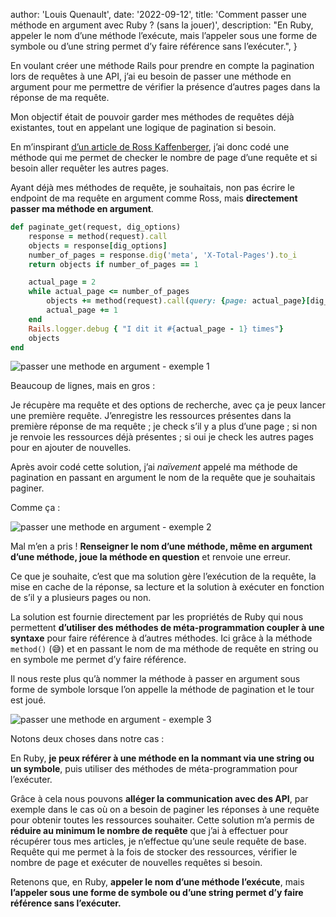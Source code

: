 
  author: 'Louis Quenault',
  date: '2022-09-12',
  title: 'Comment passer une méthode en argument avec Ruby ? (sans la jouer)',
  description:
    "En Ruby, appeler le nom d’une méthode l’exécute, mais l’appeler sous une forme de symbole ou d’une string permet d’y faire référence sans l’exécuter.",
}


En voulant créer une méthode Rails pour prendre en compte la pagination lors de requêtes à une API, j’ai eu besoin de passer une méthode en argument pour me permettre de vérifier la présence d’autres pages dans la réponse de ma requête. 

Mon objectif était de pouvoir garder mes méthodes de requêtes déjà existantes, tout en appelant une logique de pagination si besoin.

En m’inspirant [d’un article de Ross Kaffenberger](https://rossta.net/blog/paginated-resources-in-ruby.html), j’ai donc codé une méthode qui me permet de checker le nombre de page d’une requête et si besoin aller requêter les autres pages. 

Ayant déjà mes méthodes de requête, je souhaitais, non pas écrire le endpoint de ma requête en argument comme Ross, mais **directement passer ma méthode en argument**. 

```ruby
def paginate_get(request, dig_options)
	response = method(request).call
	objects = response[dig_options]
	number_of_pages = response.dig('meta', 'X-Total-Pages').to_i
	return objects if number_of_pages == 1

	actual_page = 2
	while actual_page <= number_of_pages
		objects += method(request).call(query: {page: actual_page}[dig_options]
		actual_page += 1
	end
	Rails.logger.debug { "I dit it #{actual_page - 1} times"}
	objects
end
```

<Image src={image1} alt="passer une methode en argument - exemple 1" />


Beaucoup de lignes, mais en gros :

Je récupère ma requête et des options de recherche, avec ça je peux lancer une première requête. J’enregistre les ressources présentes dans la première réponse de ma requête ; je check s’il y a plus d’une page ; si non je renvoie les ressources déjà présentes ; si oui je check les autres pages pour en ajouter de nouvelles.

Après avoir codé cette solution, j’ai *naïvement* appelé ma méthode de pagination en passant en argument le nom de la requête que je souhaitais paginer. 

Comme ça :

<Image src={image2} alt="passer une methode en argument - exemple 2" />


Mal m’en a pris ! **Renseigner le nom d’une méthode, même en argument d’une méthode, joue la méthode en question** et renvoie une erreur.

Ce que je souhaite, c’est que ma solution gère l’exécution de la requête, la mise en cache de la réponse, sa lecture et la solution à exécuter en fonction de s’il y a plusieurs pages ou non.

La solution est fournie directement par les propriétés de Ruby qui nous permettent **d’utiliser des méthodes de méta-programmation coupler à une syntaxe** pour faire référence à d’autres méthodes. Ici grâce à la méthode `method()` (😅) et en passant le nom de ma méthode de requête en string ou en symbole me permet d’y faire référence. 

Il nous reste plus qu’à nommer la méthode à passer en argument sous forme de symbole lorsque l’on appelle la méthode de pagination et le tour est joué. 

<Image src={image3} alt="passer une methode en argument - exemple 3" />

Notons deux choses dans notre cas :

En Ruby, **je peux référer à une méthode en la nommant via une string ou un symbole**, puis utiliser des méthodes de méta-programmation pour l’exécuter.

Grâce à cela nous pouvons **alléger la communication avec des API**, par exemple dans le cas où on a besoin de paginer les réponses à une requête pour obtenir toutes les ressources souhaiter. Cette solution m’a permis de **réduire au minimum le nombre de requête** que j’ai à effectuer pour récupérer tous mes articles, je n’effectue qu’une seule requête de base. Requête qui me permet à la fois de stocker des ressources, vérifier le nombre de page et exécuter de nouvelles requêtes si besoin. 

Retenons que, en Ruby, **appeler le nom d’une méthode l’exécute**, mais **l’appeler sous une forme de symbole ou d’une string permet d’y faire référence sans l’exécuter.**
